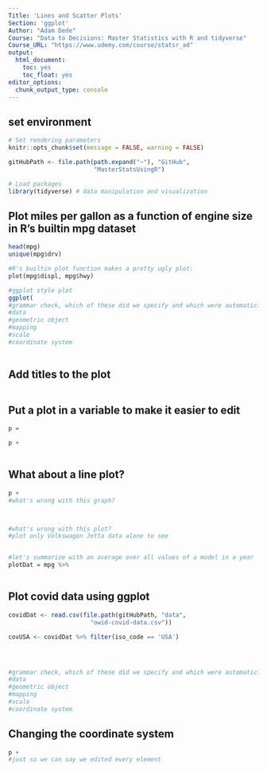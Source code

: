 ```yaml
---
Title: 'Lines and Scatter Plots'
Section: 'ggplot'
Author: "Adam Dede"
Course: "Data to Decisions: Master Statistics with R and tidyverse"
Course_URL: "https://www.udemy.com/course/statsr_ad" 
output:
  html_document:
    toc: yes
    toc_float: yes
editor_options:
  chunk_output_type: console
---
```


## set environment

```r

# Set rendering parameters
knitr::opts_chunk$set(message = FALSE, warning = FALSE)

gitHubPath <- file.path(path.expand("~"), "GitHub", 
                        "MasterStatsUsingR")

# Load packages
library(tidyverse) # data manipulation and visualization
```

## Plot miles per gallon as a function of engine size in R's builtin mpg dataset

```r

head(mpg)
unique(mpg$drv)

#R's builtin plot function makes a pretty ugly plot: 
plot(mpg$displ, mpg$hwy)

#ggplot style plot
ggplot(
#grammar check, which of these did we specify and which were automatic? 
#data
#geometric object
#mapping
#scale
#coordinate system
  

```  
  
## Add titles to the plot
  
```r



```

## Put a plot in a variable to make it easier to edit
  
```r

p = 

p + 



```

## What about a line plot? 
  
```r

p +
#what's wrong with this graph? 



#what's wrong with this plot? 
#plot only Volkswagon Jetta data alone to see


#let's summarize with an average over all values of a model in a year
plotDat = mpg %>% 



```

## Plot covid data using ggplot
  
```r

covidDat <- read.csv(file.path(gitHubPath, "data", 
                       "owid-covid-data.csv"))

covUSA <- covidDat %>% filter(iso_code == 'USA')




#grammar check, which of these did we specify and which were automatic? 
#data
#geometric object
#mapping
#scale
#coordinate system


```

## Changing the coordinate system
  
```r

p + 
#just so we can say we edited every element 


```
